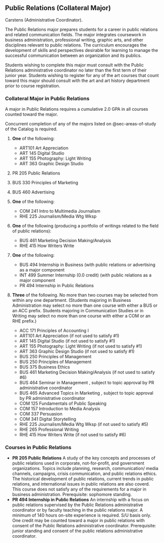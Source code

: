 ## Public Relations (Collateral Major)

Carstens (Administrative Coordinator).
 
The Public Relations major prepares students for a career in public relations and related communication fields. The major integrates coursework in business administration, professional writing, graphic arts, and other disciplines relevant to public relations. The curriculum encourages the development of skills and perspectives desirable for learning to manage the successful communication between an organization and its publics. 

Students wishing to complete this major must consult with the Public Relations administrative coordinator no later than the first term of their junior year. Students wishing to register for any of the art courses that count toward this major should consult with the art and art history department prior to course registration. 

### Collateral Major in Public Relations

A major in Public Relations requires a cumulative 2.0 GPA in all courses counted toward the major.

Concurrent completion of any of the majors listed on @sec-areas-of-study  of the Catalog is required.  

1. **One** of the following:
	- ART101 Art Appreciation
	- ART 145 Digital Studio
	- ART 155 Photography: Light Writing
	- ART 363 Graphic Design Studio

2. PR 205 Public Relations
 
3. BUS 330 Principles of Marketing 

4. BUS 460 Advertising 

5. **One** of the following:
	- COM 241 Intro to Multimedia Journalism
	- RHE 225 Journalism/Media Wtg Wksp

6. **One** of the following (producing a portfolio of writings related to the field of public relations):
	- BUS 461 Marketing Decision Making/Analysis
	- RHE 415 How Writers Write

7. **One** of the following:
	- BUS 494 Internship in Business (with public relations or advertising as a major component
	- INT 499 Summer Internship (0.0 credit) (with public relations as a major component
	- PR 494 Internship in Public Relations 

8. **Three** of the following. No more than two courses may be selected from within any one department. (Students majoring in Business Administration may select no more than one course with either a BUS or an ACC prefix. Students majoring in Communication Studies or in Writing may select no more than one course with either a COM or an RHE prefix.)
	- ACC 171 Principles of Accounting I 
	- ART101 Art Appreciation (if not used to satisfy #1)
	- ART 145 Digital Studio (if not used to satisfy #1)
	- ART 155 Photography: Light Writing (if not used to satisfy #1)
	- ART 363 Graphic Design Studio (if not used to satisfy #1)
	- BUS 250 Principles of Management 
	- BUS 250 Principles of Management
	- BUS 375 Business Ethics
	- BUS 461 Marketing Decision Making/Analysis (if not used to satisfy #6)
	- BUS 464 Seminar in Management , subject to topic approval by PR administrative coordinator
	- BUS 465 Advanced Topics in Marketing , subject to topic approval by PR administrative coordinator
	- COM 125 Fundamentals of Public Speaking
	- COM 157 Introduction to Media Analysis
	- COM 337 Persuasion
	- COM 341 Digital Storytelling
	- RHE 225 Journalism/Media Wtg Wksp (if not used to satisfy #5)
	- RHE 265 Professional Writing
	- RHE 415 How Writers Write (if not used to satisfy #6)

### Courses in Public Relations 
- **PR 205 Public Relations**
  A study of the key concepts and processes of public relations used in corporate, not-for-profit, and government organizations. Topics include planning, research, communication/ media channels, campaigns, crisis communication, and public relations ethics. The historical development of public relations, current trends in public relations, and international issues in public relations are also coverd. This course does not satisfy any of the requirements for a major in business administration. Prerequisite: sophomore standing.  
- **PR 494 Internship in Public Relations**
  An internship with a focus on public relations supervised by the Public Relations administrative coordinator or by faculty teaching in the public relations major. A minimum of 140 hours on-site experience is required. S/U basis only. One credit may be counted toward a major in public relations with consent of the Public Relations administrative coordinator. Prerequisite: junior standing and consent of the public relations administrative coordinator.




